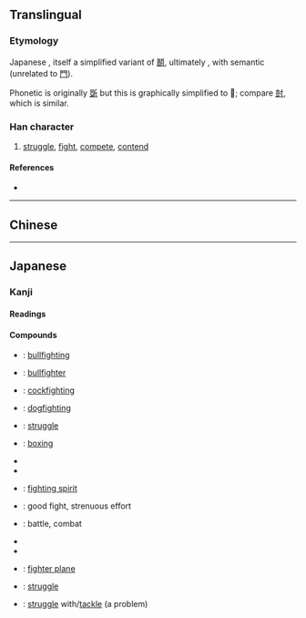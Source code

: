 {{also|鬪|鬥}}
{{character info}}
<!-- may be replaced by zh-forms -->
==Translingual==
{{ja-forms|[[闘]]|[[斗]]|[[鬥]]/[[鬭]]}}

===Etymology===
Japanese {{Han simp|鬪|f=鬥|t=門}}, itself a simplified variant of [[鬭]], ultimately {{liushu|psc}}, with semantic {{m|mul|鬥||fight|sc=Hant}} (unrelated to [[門]]).

Phonetic is originally [[斲]] but this is graphically simplified to 𭔰; compare [[尌]], which is similar.

===Han character===
{{Han char|rn=169|rad=門|as=10|sn=18|four=|canj=ANMTI|ids=⿵門𭔰}}

# [[struggle]], [[fight]], [[compete]], [[contend]]

====References====
* {{Han ref|kx=1341.031|dkj=45649|dj=1845.090|hdz=74312.060|uh=95D8|ud=38360}}

----

==Chinese==
{{zh-see|鬭}}

----

==Japanese==
{{ja-kanji forms|闘|鬪}}

===Kanji===
{{ja-kanji|grade=c|rs=門10|kyu=鬪}}

====Readings====
{{ja-readings
|goon=つ
|kanon=とう
|kun=たたか-う, たたかい
}}

====Compounds====
{{top3}}
* {{ja-r|闘牛|とうぎゅう}}: [[bullfighting]]
* {{ja-r|闘牛士|とうぎゅうし}}: [[bullfighter]]
* {{ja-r|闘鶏|とうけい}}: [[cockfighting]]
* {{ja-r|闘犬|とうけん}}: [[dogfighting]]
* {{ja-r|闘争|とうそう}}: [[struggle]]
* {{ja-r|拳闘|けんとう}}: [[boxing]]
{{mid3}}
* {{ja-r|闘魂|とうこん}}
* {{ja-r|闘士|とうし}}
* {{ja-r|闘志|とうし}}: [[fighting spirit]]
* {{ja-r|健闘|けんとう}}: good fight, strenuous effort
* {{ja-r|戦闘|せんとう}}: battle, combat
{{mid3}}
* {{ja-r|闘将|とうしょう}}
* {{ja-r|敢闘|かんとう}}
* {{ja-r|戦闘機|せんとうき}}: [[fighter plane]]
* {{ja-r|奮闘|ふんとう}}: [[struggle]]
* {{ja-r|linkto=格闘|格闘する|かくとうする}}: [[struggle]] with/[[tackle]] (a problem)
{{bottom}}